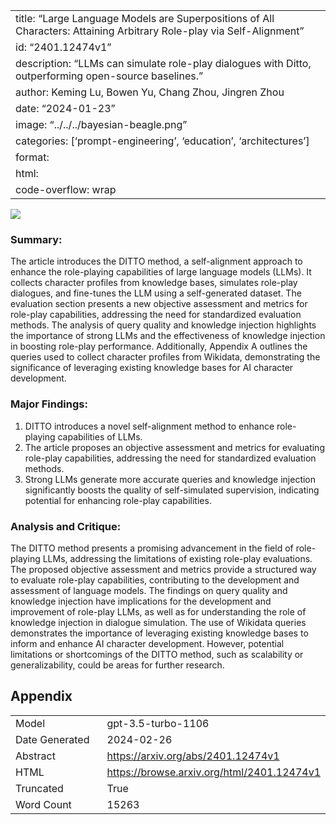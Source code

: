 
---
title: "Large Language Models are Superpositions of All Characters: Attaining Arbitrary Role-play via Self-Alignment"
id: "2401.12474v1"
description: "LLMs can simulate role-play dialogues with Ditto, outperforming open-source baselines."
author: Keming Lu, Bowen Yu, Chang Zhou, Jingren Zhou
date: "2024-01-23"
image: "../../../bayesian-beagle.png"
categories: ['prompt-engineering', 'education', 'architectures']
format:
  html:
    code-overflow: wrap
---

![](../../../bayesian-beagle.png)

### Summary:

The article introduces the DITTO method, a self-alignment approach to enhance the role-playing capabilities of large language models (LLMs). It collects character profiles from knowledge bases, simulates role-play dialogues, and fine-tunes the LLM using a self-generated dataset. The evaluation section presents a new objective assessment and metrics for role-play capabilities, addressing the need for standardized evaluation methods. The analysis of query quality and knowledge injection highlights the importance of strong LLMs and the effectiveness of knowledge injection in boosting role-play performance. Additionally, Appendix A outlines the queries used to collect character profiles from Wikidata, demonstrating the significance of leveraging existing knowledge bases for AI character development.

### Major Findings:
1. DITTO introduces a novel self-alignment method to enhance role-playing capabilities of LLMs.
2. The article proposes an objective assessment and metrics for evaluating role-play capabilities, addressing the need for standardized evaluation methods.
3. Strong LLMs generate more accurate queries and knowledge injection significantly boosts the quality of self-simulated supervision, indicating potential for enhancing role-play capabilities.

### Analysis and Critique:
The DITTO method presents a promising advancement in the field of role-playing LLMs, addressing the limitations of existing role-play evaluations. The proposed objective assessment and metrics provide a structured way to evaluate role-play capabilities, contributing to the development and assessment of language models. The findings on query quality and knowledge injection have implications for the development and improvement of role-play LLMs, as well as for understanding the role of knowledge injection in dialogue simulation. The use of Wikidata queries demonstrates the importance of leveraging existing knowledge bases to inform and enhance AI character development. However, potential limitations or shortcomings of the DITTO method, such as scalability or generalizability, could be areas for further research.

## Appendix

|          |          |
|----------|----------|
| Model     | gpt-3.5-turbo-1106       |
| Date Generated     | 2024-02-26       |
| Abstract | [https://arxiv.org/abs/2401.12474v1](https://arxiv.org/abs/2401.12474v1)        |
| HTML     | [https://browse.arxiv.org/html/2401.12474v1](https://browse.arxiv.org/html/2401.12474v1)       |
| Truncated       | True       |
| Word Count       | 15263       |
